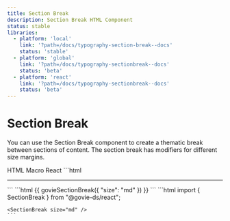```yaml
---
title: Section Break
description: Section Break HTML Component
status: stable
libraries:
  - platform: 'local'
    link: '?path=/docs/typography-section-break--docs'
    status: 'stable'
  - platform: 'global'
    link: '?path=/docs/typography-sectionbreak--docs'
    status: 'beta'
  - platform: 'react'
    link: '?path=/docs/typography-sectionbreak--docs'
    status: 'beta'
---
```


# Section Break

<ComponentStatusBlock componentId="section-break" />

<SectionBreak size="md" />

You can use the Section Break component to create a thematic break between sections of content.
The section break has modifiers for different size margins.

<Tabs id="tab3">
  <TabList>
    <TabItem value="tab31" checked>HTML</TabItem>
    <TabItem value="tab32">Macro</TabItem>
    <TabItem value="tab33">React</TabItem>
  </TabList>
  <TabPanel value="tab31">
    ```html
    <hr
      class="gi-section-break-md"
      data-testid="govie-section-break"
    />
    ```
  </TabPanel>
  <TabPanel value="tab32">
    ```html
    {{ govieSectionBreak({
      "size": "md"
    }) }}
    ```
  </TabPanel>
  <TabPanel value="tab33">
    ```html
    import { SectionBreak } from "@govie-ds/react";

    <SectionBreak size="md" />
    ```

  </TabPanel>
</Tabs>
